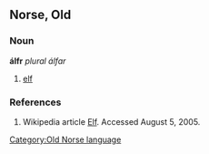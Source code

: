 ==Norse, Old==
===Noun===
'''álfr''' ''plural álfar''
# [[elf]]
===References===
# Wikipedia article [[w:Elf|Elf]]. Accessed August 5, 2005.

[[Category:Old Norse language]]